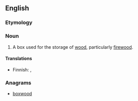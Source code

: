 ==English==

===Etymology===
{{compound|wood|box|lang=en}}

===Noun===
{{en-noun|es}}

# A box used for the storage of [[wood]], particularly [[firewood]].

====Translations====
{{trans-top|bof for firewood}}
* Finnish: {{t|fi|halkolaatikko}}, {{t+|fi|puulaatikko}}
{{trans-mid}}
{{trans-bottom}}

===Anagrams===
* [[boxwood#English|boxwood]]
